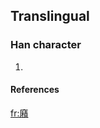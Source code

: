 ==Translingual==
===Han character===
{{Han char|rn=53|rad=广|as=16|sn=19|four=|canj=戈竹木金 (IHDC)}}
# {{defn|Han|sort=广16}}
====References====
{{Han ref|kx=0352.091|hdz=20908.031|uh=5EED|ud=24301}}




[[fr:廭]]